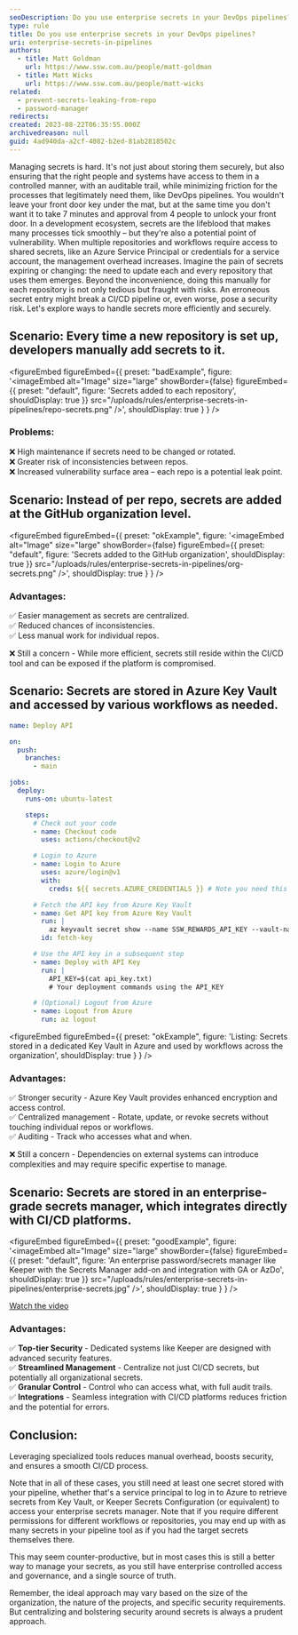 ```yaml
---
seoDescription: Do you use enterprise secrets in your DevOps pipelines? Learn how to manage and secure sensitive data across multiple repositories and workflows with ease.
type: rule
title: Do you use enterprise secrets in your DevOps pipelines?
uri: enterprise-secrets-in-pipelines
authors:
  - title: Matt Goldman
    url: https://www.ssw.com.au/people/matt-goldman
  - title: Matt Wicks
    url: https://www.ssw.com.au/people/matt-wicks
related:
  - prevent-secrets-leaking-from-repo
  - password-manager
redirects:
created: 2023-08-22T06:35:55.000Z
archivedreason: null
guid: 4ad940da-a2cf-4082-b2ed-81ab2818502c
---
```


Managing secrets is hard. It's not just about storing them securely, but also ensuring that the right people and systems have access to them in a controlled manner, with an auditable trail, while minimizing friction for the processes that legitimately need them, like DevOps pipelines. You wouldn't leave your front door key under the mat, but at the same time you don't want it to take 7 minutes and approval from 4 people to unlock your front door.
In a development ecosystem, secrets are the lifeblood that makes many processes tick smoothly – but they're also a potential point of vulnerability. When multiple repositories and workflows require access to shared secrets, like an Azure Service Principal or credentials for a service account, the management overhead increases. Imagine the pain of secrets expiring or changing: the need to update each and every repository that uses them emerges. Beyond the inconvenience, doing this manually for each repository is not only tedious but fraught with risks. An erroneous secret entry might break a CI/CD pipeline or, even worse, pose a security risk. Let's explore ways to handle secrets more efficiently and securely.

## Scenario: Every time a new repository is set up, developers manually add secrets to it.

<figureEmbed figureEmbed={{
  preset: "badExample",
  figure: '<imageEmbed
  alt="Image"
  size="large"
  showBorder={false}
  figureEmbed={{
    preset: "default",
    figure: \'Secrets added to each repository\',
    shouldDisplay: true
  }}
  src="/uploads/rules/enterprise-secrets-in-pipelines/repo-secrets.png"
/>',
  shouldDisplay: true
} } />


### Problems:

❌ High maintenance if secrets need to be changed or rotated.\
❌ Greater risk of inconsistencies between repos.\
❌ Increased vulnerability surface area – each repo is a potential leak point.

## Scenario: Instead of per repo, secrets are added at the GitHub organization level.

<figureEmbed figureEmbed={{
  preset: "okExample",
  figure: '<imageEmbed
  alt="Image"
  size="large"
  showBorder={false}
  figureEmbed={{
    preset: "default",
    figure: \'Secrets added to the GitHub organization\',
    shouldDisplay: true
  }}
  src="/uploads/rules/enterprise-secrets-in-pipelines/org-secrets.png"
/>',
  shouldDisplay: true
} } />


### Advantages:

✅ Easier management as secrets are centralized.\
✅ Reduced chances of inconsistencies.\
✅ Less manual work for individual repos.

❌ Still a concern - While more efficient, secrets still reside within the CI/CD tool and can be exposed if the platform is compromised.

## Scenario: Secrets are stored in Azure Key Vault and accessed by various workflows as needed.

```yaml
name: Deploy API

on:
  push:
    branches:
      - main

jobs:
  deploy:
    runs-on: ubuntu-latest

    steps:
      # Check out your code
      - name: Checkout code
        uses: actions/checkout@v2

      # Login to Azure
      - name: Login to Azure
        uses: azure/login@v1
        with:
          creds: ${{ secrets.AZURE_CREDENTIALS }} # Note you need this credential in GitHub

      # Fetch the API key from Azure Key Vault
      - name: Get API key from Azure Key Vault
        run: |
          az keyvault secret show --name SSW_REWARDS_API_KEY --vault-name kv-rewards --query value -o tsv > api_key.txt
        id: fetch-key

      # Use the API key in a subsequent step
      - name: Deploy with API Key
        run: |
          API_KEY=$(cat api_key.txt)
          # Your deployment commands using the API_KEY

      # (Optional) Logout from Azure
      - name: Logout from Azure
        run: az logout
```

<figureEmbed figureEmbed={{
  preset: "okExample",
  figure: 'Listing: Secrets stored in a dedicated Key Vault in Azure and used by workflows across the organization',
  shouldDisplay: true
} } />


### Advantages:

✅ Stronger security - Azure Key Vault provides enhanced encryption and access control.\
✅ Centralized management - Rotate, update, or revoke secrets without touching individual repos or workflows.\
✅ Auditing - Track who accesses what and when.

❌ Still a concern - Dependencies on external systems can introduce complexities and may require specific expertise to manage.

## Scenario: Secrets are stored in an enterprise-grade secrets manager, which integrates directly with CI/CD platforms.

<figureEmbed figureEmbed={{
  preset: "goodExample",
  figure: '<imageEmbed
  alt="Image"
  size="large"
  showBorder={false}
  figureEmbed={{
    preset: "default",
    figure: \'An enterprise password/secrets manager like Keeper with the Secrets Manager add-on and integration with GA or AzDo\',
    shouldDisplay: true
  }}
  src="/uploads/rules/enterprise-secrets-in-pipelines/enterprise-secrets.jpg"
/>',
  shouldDisplay: true
} } />


<a href="https://vimeo.com/672797748">Watch the video</a>

### Advantages:

✅ **Top-tier Security** - Dedicated systems like Keeper are designed with advanced security features.\
✅ **Streamlined Management** - Centralize not just CI/CD secrets, but potentially all organizational secrets.\
✅ **Granular Control** - Control who can access what, with full audit trails.\
✅ **Integrations** - Seamless integration with CI/CD platforms reduces friction and the potential for errors.

## Conclusion:

Leveraging specialized tools reduces manual overhead, boosts security, and ensures a smooth CI/CD process.

Note that in all of these cases, you still need at least one secret stored with your pipeline, whether that's a service principal to log in to Azure to retrieve secrets from Key Vault, or Keeper Secrets Configuration (or equivalent) to access your enterprise secrets manager. Note that if you require different permissions for different workflows or repositories, you may end up with as many secrets in your pipeline tool as if you had the target secrets themselves there.

This may seem counter-productive, but in most cases this is still a better way to manage your secrets, as you still have enterprise controlled access and governance, and a single source of truth.

Remember, the ideal approach may vary based on the size of the organization, the nature of the projects, and specific security requirements. But centralizing and bolstering security around secrets is always a prudent approach.